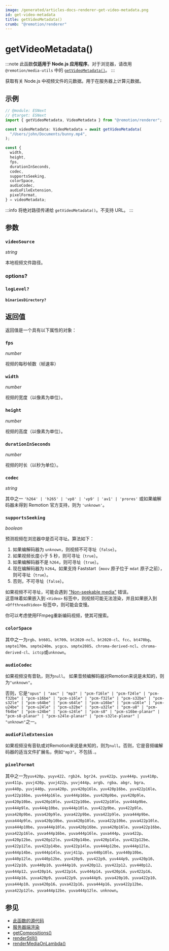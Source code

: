 ```yaml
---
image: /generated/articles-docs-renderer-get-video-metadata.png
id: get-video-metadata
title: getVideoMetadata()
crumb: "@remotion/renderer"
---
```


# getVideoMetadata()<AvailableFrom v="4.0.6" />

:::note
此函数**仅适用于 Node.js 应用程序**。对于浏览器，请改用 `@remotion/media-utils` 中的 [`getVideoMetadata()`](/docs/get-video-metadata)。
:::

获取有关 Node.js 中视频文件的元数据。用于在服务器上计算元数据。

## 示例

```ts twoslash
// @module: ESNext
// @target: ESNext
import { getVideoMetadata, VideoMetadata } from "@remotion/renderer";

const videoMetadata: VideoMetadata = await getVideoMetadata(
  "/Users/john/Documents/bunny.mp4",
);

const {
  width,
  height,
  fps,
  durationInSeconds,
  codec,
  supportsSeeking,
  colorSpace,
  audioCodec,
  audioFileExtension,
  pixelFormat,
} = videoMetadata;
```

:::info
将绝对路径传递给 `getVideoMetadata()`。不支持 URL。
:::

## 参数

### `videoSource`

_string_

本地视频文件路径。

### options?

### `logLevel?`

<Options id="log" />

#### `binariesDirectory?`<AvailableFrom v="4.0.120" />

<Options id="binaries-directory" />

## 返回值

返回值是一个具有以下属性的对象：

### `fps`

_number_

视频的每秒帧数（帧速率）

### `width`

_number_

视频的宽度（以像素为单位）。

### `height`

_number_

视频的高度（以像素为单位）。

### `durationInSeconds`

_number_

视频的时长（以秒为单位）。

### `codec`<AvailableFrom v="4.0.8" />

_string_

其中之一 `'h264' | 'h265' | 'vp8' | 'vp9' | 'av1' | 'prores'` 或如果编解码器未得到 Remotion 官方支持，则为 `'unknown'`。

### `supportsSeeking`<AvailableFrom v="4.0.8" />

_boolean_

预测视频在浏览器中是否可寻址。算法如下：

1. 如果编解码器为 `unknown`，则视频不可寻址（`false`）。
2. 如果视频长度小于 5 秒，则可寻址（`true`）。
3. 如果编解码器不是 `h264`，则可寻址（`true`）。
4. 现在编解码器为 `h264`。如果支持 Faststart（`moov` 原子位于 `mdat` 原子之前），则可寻址（`true`）。
5. 否则，不可寻址（`false`）。

如果视频不可寻址，可能会遇到 ["Non-seekable media"](/docs/non-seekable-media) 错误。  
这意味着如果嵌入到 `<Video>` 标签中，则视频可能无法渲染，并且如果嵌入到 `<OffthreadVideo>` 标签中，则可能会变慢。

你可以考虑使用FFmpeg重新编码视频，使其可搜索。

### `colorSpace`<AvailableFrom v="4.0.28"/>

其中之一为`rgb`、`bt601`、`bt709`、`bt2020-ncl`、`bt2020-cl`、`fcc`、`bt470bg`、`smpte170m`、`smpte240m`、`ycgco`、`smpte2085`、`chroma-derived-ncl`、`chroma-derived-cl`、`ictcp`或`unknown`。

### `audioCodec`<AvailableFrom v="4.0.49"/>

如果视频没有音轨，则为`null`。
如果音频编解码器对Remotion来说是未知的，则为`"unknown"`。

否则，它是`"opus" | "aac" | "mp3" | "pcm-f16le" | "pcm-f24le" | "pcm-f32be" | "pcm-s16be" | "pcm-s16le" | "pcm-f32le" | "pcm-s32be" | "pcm-s32le" | "pcm-s64be" | "pcm-s64le" | "pcm-u16be" | "pcm-u16le" | "pcm-u24be" | "pcm-u24le" | "pcm-u32be" | "pcm-u32le" | "pcm-u8" | "pcm-f64be" | "pcm-s24be" | "pcm-s24le" | "pcm-s8" | "pcm-s16be-planar" | "pcm-s8-planar" | "pcm-s24le-planar" | "pcm-s32le-planar" | "unknown"`之一。

### `audioFileExtension`<AvailableFrom v="4.0.49"/>

如果视频没有音轨或对Remotion来说是未知的，则为`null`。否则，它是音频编解码器的适当文件扩展名，例如`"mp3"`。不包括`.`。

### `pixelFormat`<AvailableFrom v="4.0.78"/>

其中之一为`yuv420p`、`yuyv422`、`rgb24`、`bgr24`、`yuv422p`、`yuv444p`、`yuv410p`、`yuv411p`、`yuvj420p`、`yuvj422p`、`yuvj444p`、`argb`、`rgba`、`abgr`、`bgra`、`yuv440p`、`yuvj440p`、`yuva420p`、`yuv420p16le`、`yuv420p16be`、`yuv422p16le`、`yuv422p16be`、`yuv444p16le`、`yuv444p16be`、`yuv420p9be`、`yuv420p9le`、`yuv420p10be`、`yuv420p10le`、`yuv422p10be`、`yuv422p10le`、`yuv444p9be`、`yuv444p9le`、`yuv444p10be`、`yuv444p10le`、`yuv422p9be`、`yuv422p9le`、`yuva420p9be`、`yuva420p9le`、`yuva422p9be`、`yuva422p9le`、`yuva444p9be`、`yuva444p9le`、`yuva420p10be`、`yuva420p10le`、`yuva422p10be`、`yuva422p10le`、`yuva444p10be`、`yuva444p10le`、`yuva420p16be`、`yuva420p16le`、`yuva422p16be`、`yuva422p16le`、`yuva444p16be`、`yuva444p16le`、`yuva444p`、`yuva422p`、`yuv420p12be`、`yuv420p12le`、`yuv420p14be`、`yuv420p14le`、`yuv422p12be`、`yuv422p12le`、`yuv422p14be`、`yuv422p14le`、`yuv444p12be`、`yuv444p12le`、`yuv444p14be`、`yuv444p14le`、`yuvj411p`、`yuv440p10le`、`yuv440p10be`、`yuv440p12le`、`yuv440p12be`、`yuv420p9`、`yuv422p9`、`yuv444p9`、`yuv420p10`、`yuv422p10`、`yuv440p10`、`yuv444p10`、`yuv420p12`、`yuv422p12`、`yuv440p12`、`yuv444p12`、`yuv420p14`、`yuv422p14`、`yuv444p14`、`yuv420p16`、`yuv422p16`、`yuv444p16`、`yuva420p9`、`yuva422p9`、`yuva444p9`、`yuva420p10`、`yuva422p10`、`yuva444p10`、`yuva420p16`、`yuva422p16`、`yuva444p16`、`yuva422p12be`、`yuva422p12le`、`yuva444p12be`、`yuva444p12le`、`unknown`。

## 参见

- [此函数的源代码](https://github.com/remotion-dev/remotion/blob/main/packages/renderer/src/get-video-metadata.ts)
- [服务器端渲染](/docs/ssr)
- [getCompositions()](/docs/renderer/get-compositions)
- [renderStill()](/docs/renderer/stitch-frames-to-video)
- [renderMediaOnLambda()](/docs/lambda/rendermediaonlambda)


